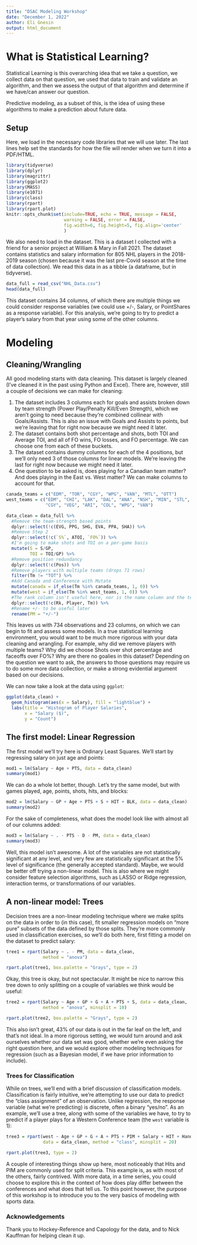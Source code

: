 ---
title: "DSAC Modeling Workshop"
date: "December 1, 2022"
author: Eli Gnesin
output: html_document
---

# What is Statistical Learning?

Statistical Learning is this overarching idea that we take a question, we collect data on that question, we used that data to train and validate an algorithm, and then we assess the output of that algorithm and determine if we have/can answer our question.

Predictive modeling, as a subset of this, is the idea of using these algorithms to make a prediction about future data.

## Setup

Here, we load in the necessary code libraries that we will use later. The last lines help set the standards for how the file will render when we turn it into a PDF/HTML.

```{r setup, echo=FALSE, warning=FALSE, message=FALSE}
library(tidyverse)
library(dplyr)
library(magrittr)
library(ggplot2)
library(MASS)
library(e1071)
library(class)
library(rpart)
library(rpart.plot)
knitr::opts_chunk$set(include=TRUE, echo = TRUE, message = FALSE, 
                      warning = FALSE, error = FALSE, 
                      fig.width=6, fig.height=5, fig.align='center'
                      )
```

We also need to load in the dataset. This is a dataset I collected with a friend for a senior project at William & Mary in Fall 2021. The dataset contains statistics and salary information for 805 NHL players in the 2018-2019 season (chosen because it was the last pre-Covid season at the time of data collection). We read this data in as a tibble (a dataframe, but in tidyverse).

```{r}
data_full = read_csv("NHL_Data.csv")
head(data_full)
```

This dataset contains 34 columns, of which there are multiple things we could consider response variables (we could use +/-, Salary, or PointShares as a response variable). For this analysis, we're going to try to predict a player's salary from that year using some of the other columns.

# Modeling

## Cleaning/Wrangling

All good modeling starts with data cleaning. This dataset is largely cleaned (I've cleaned it in the past using Python and Excel). There are, however, still a couple of decisions we can make for cleaning:

1.  The dataset includes 3 columns each for goals and assists broken down by team strength (Power Play/Penalty Kill/Even Strength), which we aren't going to need because they're combined collinear with Goals/Assists. This is also an issue with Goals and Assists to points, but we're leaving that for right now because we might need it later.
2.  The dataset contains both shot percentage and shots, both TOI and Average TOI, and all of FO wins, FO losses, and FO percentage. We can choose one from each of these buckets.
3.  The dataset contains dummy columns for each of the 4 positions, but we'll only need 3 of those columns for linear models. We're leaving the last for right now because we might need it later.
4.  One question to be asked is, does playing for a Canadian team matter? And does playing in the East vs. West matter? We can make columns to account for that.

```{r data-cleaning}
canada_teams = c("EDM", "TOR", "CGY", "WPG", "VAN", "MTL", "OTT")
west_teams = c("EDM", "CHI", "LAK", "DAL", "ANA", "NSH", "MIN", "STL", "SJS",
               "CGY", "VEG", "ARI", "COL", "WPG", "VAN")

data_clean = data_full %>%
  #Remove the team-strength based points
  dplyr::select(!c(EVG, PPG, SHG, EVA, PPA, SHA)) %>%
  #Remove Step 2
  dplyr::select(!c(`S%`, ATOI, `FO%`)) %>%
  #I'm going to make shots and TOI on a per-game basis
  mutate(S = S/GP,
         TOI = TOI/GP) %>%
  #Remove position redundancy
  dplyr::select(!c(Pos)) %>%
  #Remove players with multiple teams (drops 71 rows)
  filter(Tm != "TOT") %>%
  #Add Canada and Conference with Mutate
  mutate(canada = if_else(Tm %in% canada_teams, 1, 0)) %>%
  mutate(west = if_else(Tm %in% west_teams, 1, 0)) %>%
  #The rank column isn't useful here, nor is the name column and the team column
  dplyr::select(!c(Rk, Player, Tm)) %>%
  #Rename +/- to be useful later
  rename(PM = "+/-")
```

This leaves us with 734 observations and 23 columns, on which we can begin to fit and assess some models. In a true statistical learning environment, you would want to be much more rigorous with your data cleaning and wrangling. For example, why did we remove players with multiple teams? Why did we choose Shots over shot percentage and faceoffs over FO%? Why are there no goalies in this dataset? Depending on the question we want to ask, the answers to those questions may require us to do some more data collection, or make a strong evidential argument based on our decisions.

We can now take a look at the data using `ggplot`:

```{r histogram1}
ggplot(data_clean) +
  geom_histogram(aes(x = Salary), fill = "lightblue") +
  labs(title = "Histogram of Player Salaries",
       x = "Salary ($)",
       y = "Count")
```

## The first model: Linear Regression

The first model we'll try here is Ordinary Least Squares. We'll start by regressing salary on just age and points:

```{r model1}
mod1 = lm(Salary ~ Age + PTS, data = data_clean)
summary(mod1)
```
We can do a whole lot better, though. Let's try the same model, but with games played, age, points, shots, hits, and blocks:

```{r model2}
mod2 = lm(Salary ~ GP + Age + PTS + S + HIT + BLK, data = data_clean)
summary(mod2)
```

For the sake of completeness, what does the model look like with almost all of our columns added:

```{r modelfull}
mod3 = lm(Salary ~ . - PTS - D - PM, data = data_clean)
summary(mod3)
```

Well, this model isn't awesome. A lot of the variables are not statistically significant at any level, and very few are statistically significant at the 5% level of significance (the generally accepted standard). Maybe, we would be better off trying a non-linear model. This is also where we might consider feature selection algorithms, such as LASSO or Ridge regression, interaction terms, or transformations of our variables.

## A non-linear model: Trees

Decision trees are a non-linear modeling technique where we make splits on the data in order to (in this case), fit smaller regression models on "more pure" subsets of the data defined by those splits. They're more commonly used in classification exercises, so we'll do both here, first fitting a model on the dataset to predict salary:

```{r tree1}
tree1 = rpart(Salary ~ . - PM, data = data_clean, 
              method = "anova")

rpart.plot(tree1, box.palette = "Grays", type = 2)
```

Okay, this tree is okay, but not spectacular. It might be nice to narrow this tree down to only splitting on a couple of variables we think would be useful:

```{r tree2}
tree2 = rpart(Salary ~ Age + GP + G + A + PTS + S, data = data_clean,
              method = "anova", minsplit = 10)

rpart.plot(tree2, box.palette = "Grays", type = 2)
```
This also isn't great, 43% of our data is out in the far leaf on the left, and that's not ideal. In a more rigorous setting, we would turn around and ask ourselves whether our data set was good, whether we're even asking the right question here, and we would explore other modeling techniques for regression (such as a Bayesian model, if we have prior information to include).

### Trees for Classification

While on trees, we'll end with a brief discussion of classification models. Classification is fairly intuitive, we're attempting to use our data to predict the "class assignment" of an observation. Unlike regression, the response variable (what we're predicting) is discrete, often a binary "yes/no". As an example, we'll use a tree, along with some of the variables we have, to try to predict if a player plays for a Western Conference team (the `west` variable is 1):

```{r tree3}
tree3 = rpart(west ~ Age + GP + G + A + PTS + PIM + Salary + HIT + Handed,
              data = data_clean, method = "class", minsplit = 20)

rpart.plot(tree3, type = 2)
```
A couple of interesting things show up here, most noticeably that Hits and PIM are commonly used for split criteria. This example is, as with most of the others, fairly contrived. With more data, in a time series, you could choose to explore this in the context of how does play differ between the conferences and what does that tell us. To this point however, the purpose of this workshop is to introduce you to the very basics of modeling with sports data.

### Acknowledgements

Thank you to Hockey-Reference and Capology for the data, and to Nick Kauffman for helping clean it up.